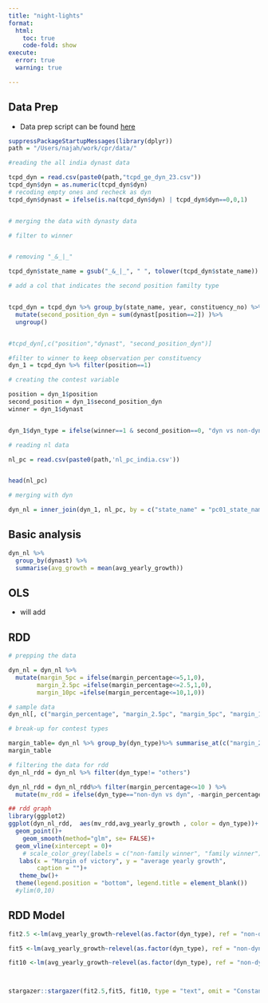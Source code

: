 ```yaml
---
title: "night-lights"
format:
  html:
    toc: true
    code-fold: show
execute: 
  error: true
  warning: true

---
```


## Data Prep

- Data prep script can be found [here](./nl_data_prep.R) 


```r

suppressPackageStartupMessages(library(dplyr))
path = "/Users/najah/work/cpr/data/"

#reading the all india dynast data

tcpd_dyn = read.csv(paste0(path,"tcpd_ge_dyn_23.csv"))
tcpd_dyn$dyn = as.numeric(tcpd_dyn$dyn)
# recoding empty ones and recheck as dyn
tcpd_dyn$dynast = ifelse(is.na(tcpd_dyn$dyn) | tcpd_dyn$dyn==0,0,1)


# merging the data with dynasty data

# filter to winner


# removing "_&_|_"

tcpd_dyn$state_name = gsub("_&_|_", " ", tolower(tcpd_dyn$state_name))

# add a col that indicates the second position familty type


tcpd_dyn = tcpd_dyn %>% group_by(state_name, year, constituency_no) %>% 
  mutate(second_position_dyn = sum(dynast[position==2]) )%>% 
  ungroup()


#tcpd_dyn[,c("position","dynast", "second_position_dyn")]

#filter to winner to keep observation per constituency
dyn_1 = tcpd_dyn %>% filter(position==1)

# creating the contest variable

position = dyn_1$position
second_position = dyn_1$second_position_dyn
winner = dyn_1$dynast


dyn_1$dyn_type = ifelse(winner==1 & second_position==0, "dyn vs non-dyn",ifelse(winner==0 &second_position==1, "non-dyn vs dyn", "others"))

```


```r
# reading nl data

nl_pc = read.csv(paste0(path,'nl_pc_india.csv'))


head(nl_pc)
```


```r
# merging with dyn

dyn_nl = inner_join(dyn_1, nl_pc, by = c("state_name" = "pc01_state_name", "year" = "year_el", "constituency_no" = "PC_no_2001"))

```




## Basic analysis


```r
dyn_nl %>% 
  group_by(dynast) %>% 
  summarise(avg_growth = mean(avg_yearly_growth))
```

## OLS

- will add


## RDD

```r
# prepping the data

dyn_nl = dyn_nl %>% 
  mutate(margin_5pc = ifelse(margin_percentage<=5,1,0),
        margin_2.5pc =ifelse(margin_percentage<=2.5,1,0),
        margin_10pc =ifelse(margin_percentage<=10,1,0))

# sample data
dyn_nl[, c("margin_percentage", "margin_2.5pc", "margin_5pc", "margin_10pc")][1:5,]
```




```r

# break-up for contest types

margin_table= dyn_nl %>% group_by(dyn_type)%>% summarise_at(c("margin_2.5pc", "margin_5pc", "margin_10pc"), sum, na.rm =TRUE)
margin_table
```



```r
# filtering the data for rdd
dyn_nl_rdd = dyn_nl %>% filter(dyn_type!= "others")

dyn_nl_rdd = dyn_nl_rdd%>% filter(margin_percentage<=10 ) %>% 
  mutate(mv_rdd = ifelse(dyn_type=="non-dyn vs dyn", -margin_percentage, margin_percentage))
```



```r

## rdd graph
library(ggplot2)
ggplot(dyn_nl_rdd,  aes(mv_rdd,avg_yearly_growth , color = dyn_type))+
  geom_point()+
    geom_smooth(method="glm", se= FALSE)+
  geom_vline(xintercept = 0)+
    # scale_color_grey(labels = c("non-family winner", "family winner"))+
   labs(x = "Margin of victory", y = "average yearly growth",
        caption = "")+
   theme_bw()+
  theme(legend.position = "bottom", legend.title = element_blank())
  #ylim(0,10)

```

## RDD Model

```r



fit2.5 <-lm(avg_yearly_growth~relevel(as.factor(dyn_type), ref = "non-dyn vs dyn"), data = subset(dyn_nl_rdd %>% filter(margin_2.5pc ==1)))

fit5 <-lm(avg_yearly_growth~relevel(as.factor(dyn_type), ref = "non-dyn vs dyn"), data = subset(dyn_nl_rdd %>% filter(margin_5pc ==1)))

fit10 <-lm(avg_yearly_growth~relevel(as.factor(dyn_type), ref = "non-dyn vs dyn"), data = subset(dyn_nl_rdd %>% filter(margin_10pc ==1)))



stargazer::stargazer(fit2.5,fit5, fit10, type = "text", omit = "Constant", column.labels = c("2,5","5","10"), covariate.labels = c("dynast winner") )

```









